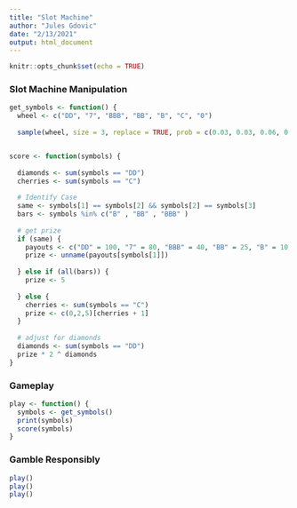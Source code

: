 ```yaml
---
title: "Slot Machine"
author: "Jules Gdovic"
date: "2/13/2021"
output: html_document
---
```


```r
knitr::opts_chunk$set(echo = TRUE)
```
### Slot Machine Manipulation 

```r
get_symbols <- function() {
  wheel <- c("DD", "7", "BBB", "BB", "B", "C", "0")
  
  sample(wheel, size = 3, replace = TRUE, prob = c(0.03, 0.03, 0.06, 0.1, 0.25, 0.01, 0.52)) }


score <- function(symbols) { 
  
  diamonds <- sum(symbols == "DD")
  cherries <- sum(symbols == "C")
  
  # Identify Case
  same <- symbols[1] == symbols[2] && symbols[2] == symbols[3]
  bars <- symbols %in% c("B" , "BB" , "BBB" )
  
  # get prize 
  if (same) {
    payouts <- c("DD" = 100, "7" = 80, "BBB" = 40, "BB" = 25, "B" = 10, "C" = 10, "0" = 0)
    prize <- unname(payouts[symbols[1]])
    
  } else if (all(bars)) {
    prize <- 5
    
  } else {
    cherries <- sum(symbols == "C")
    prize <- c(0,2,5)[cherries + 1]
  }
  
  # adjust for diamonds
  diamonds <- sum(symbols == "DD")
  prize * 2 ^ diamonds
}
```

### Gameplay
```r
play <- function() {
  symbols <- get_symbols()
  print(symbols)
  score(symbols)
}
```
### Gamble Responsibly
```r
play()
play()
play()
```








